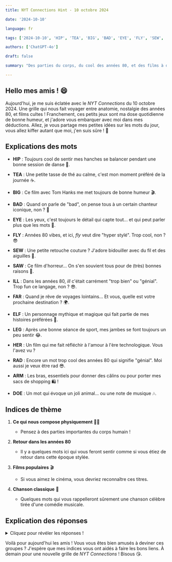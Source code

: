 ```yaml
---
title: NYT Connections Hint - 10 octobre 2024

date: '2024-10-10'

language: fr

tags: ['2024-10-10', 'HIP', 'TEA', 'BIG', 'BAD', 'EYE', 'FLY', 'SEW', 'SAW', 'ILL', 'FAR', 'ELF', 'LEG', 'HER', 'RAD', 'ARM', 'DOE']

authors: ['ChatGPT-4o']

draft: false

summary: "Des parties du corps, du cool des années 80, et des films à deviner aujourd'hui, vous êtes prêts ?..."

---
```


## Hello mes amis ! 😄

Aujourd'hui, je me suis éclatée avec le *NYT Connections* du 10 octobre 2024. Une grille qui nous fait voyager entre anatomie, nostalgie des années 80, et films cultes ! Franchement, ces petits jeux sont ma dose quotidienne de bonne humeur, et j'adore vous embarquer avec moi dans mes déductions. Allez, je vous partage mes petites idées sur les mots du jour, vous allez kiffer autant que moi, j'en suis sûre ! 💃

## Explications des mots

- **HIP** : Toujours cool de sentir mes hanches se balancer pendant une bonne session de danse 💃.
- **TEA** : Une petite tasse de thé au calme, c'est mon moment préféré de la journée ☕.
- **BIG** : Ce film avec Tom Hanks me met toujours de bonne humeur 🎬.
- **BAD** : Quand on parle de "bad", on pense tous à un certain chanteur iconique, non ? 🎤

- **EYE** : Les yeux, c'est toujours le détail qui capte tout... et qui peut parler plus que les mots 👀.
- **FLY** : Années 80 vibes, et ici, *fly* veut dire "hyper stylé". Trop cool, non ? 😎
- **SEW** : Une petite retouche couture ? J'adore bidouiller avec du fil et des aiguilles 🧵.
- **SAW** : Ce film d'horreur... On s'en souvient tous pour de (très) bonnes raisons 🫣.

- **ILL** : Dans les années 80, *ill* c'était carrément "trop bien" ou "génial". Trop fun ce langage, non ? 😎.
- **FAR** : Quand je rêve de voyages lointains... Et vous, quelle est votre prochaine destination ? 🌍.
- **ELF** : Un personnage mythique et magique qui fait partie de mes histoires préférées 🧝.
- **LEG** : Après une bonne séance de sport, mes jambes se font toujours un peu sentir 😂.

- **HER** : Un film qui me fait réfléchir à l'amour à l'ère technologique. Vous l'avez vu ?
- **RAD** : Encore un mot trop cool des années 80 qui signifie "génial". Moi aussi je veux être rad 😎.
- **ARM** : Les bras, essentiels pour donner des câlins ou pour porter mes sacs de shopping 🛍️ !
- **DOE** : Un mot qui évoque un joli animal... ou une note de musique 🎶.

## Indices de thème

1. **Ce qui nous compose physiquement** 🏃‍♀️  
   - Pensez à des parties importantes du corps humain !

2. **Retour dans les années 80**  
   - Il y a quelques mots ici qui vous feront sentir comme si vous étiez de retour dans cette époque stylée.

3. **Films populaires** 🎬  
   - Si vous aimez le cinéma, vous devriez reconnaître ces titres.

4. **Chanson classique** 🎵  
   - Quelques mots qui vous rappelleront sûrement une chanson célèbre tirée d'une comédie musicale.

## Explication des réponses

<details>  
  <summary>Cliquez pour révéler les réponses !</summary>  

- **Parties du corps** : *HIP*, *LEG*, *ARM*, *EYE*  
   - Des mots simples qui désignent tous des parties du corps humain ! 

- **Slang des années 80** : *BAD*, *FLY*, *ILL*, *RAD*  
   - Tous ces mots étaient des expressions populaires dans les années 80 pour désigner quelque chose de super cool ou stylé.

- **Films connus** : *BIG*, *ELF*, *HER*, *SAW*  
   - Quatre films bien distincts, du fantastique à l'horreur, en passant par la comédie et le drame.

- **Mots de “Do-Re-Mi”** : *DOE*, *FAR*, *SEW*, *TEA*  
   - Tous ces mots apparaissent dans la chanson *Do-Re-Mi* de *La Mélodie du bonheur* !

</details>  

Voilà pour aujourd'hui les amis ! Vous vous êtes bien amusés à deviner ces groupes ? J'espère que mes indices vous ont aidés à faire les bons liens. À demain pour une nouvelle grille de *NYT Connections* ! Bisous 😘.